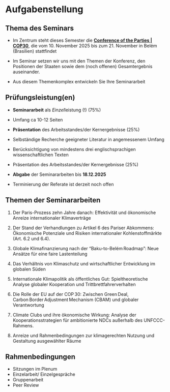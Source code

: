 # Aufgabenstellung 

## Thema des Seminars

- Im Zentrum steht dieses Semester die [**Conference of the Parties | COP30**](https://cop30.br/en), die vom 10. November 2025 bis zum 21. November in Belém (Brasilien) stattfindet

- Im Seminar setzen wir uns mit den Themen der Konferenz, den Positionen der Staaten sowie dem (noch offenen) Gesamtergebnis auseinander.

- Aus diesem Themenkomplex entwickeln Sie Ihre Seminararbeit

## Prüfungsleistung(en)

- **Seminararbeit** als *Einzel*leistung (!) (75%)
- Umfang ca 10-12 Seiten

- **Präsentation** des Arbeitsstandes/der Kernergebnisse (25%)
- Selbständige Recherche geeigneter Literatur in angemessenem Umfang
- Berücksichtigung von mindestens drei englischsprachigen wissenschaftlichen Texten  
- Präsentation des Arbeitsstandes/der Kernergebnisse (25%)


- **Abgabe** der Seminararbeiten bis **18.12.2025**

- Terminierung der Referate ist derzeit noch offen


## Themen der Seminararbeiten

1. Der Paris-Prozess zehn Jahre danach: Effektivität und ökonomische Anreize internationaler Klimaverträge

1. Der Stand der Verhandlungen zu Artikel 6 des Pariser Abkommens: Ökonomische Potenziale und Risiken internationaler Kohlenstoffmärkte (Art. 6.2 und 6.4).

1. Globale Klimafinanzierung nach der “Baku-to-Belém Roadmap”: Neue Ansätze für eine faire Lastenteilung

1. Das Verhältnis von Klimaschutz und wirtschaftlicher Entwicklung im globalen Süden

1. Internationale Klimapolitik als öffentliches Gut: Spieltheoretische Analyse globaler Kooperation und Trittbrettfahrerverhalten

1. Die Rolle der EU auf der COP 30: Zwischen Green Deal, Carbon Border Adjustment Mechanism (CBAM) und globaler Verantwortung

1. Climate Clubs und ihre ökonomische Wirkung: Analyse der Kooperationsstrategien für ambitionierte NDCs außerhalb des UNFCCC-Rahmens.

1. Anreize und Rahmenbedingungen zur klimagerechten Nutzung und Gestaltung ausgewählter Räume



## Rahmenbedingungen

- Sitzungen im Plenum
- Einzelarbeit/ Einzelgespräche  
- Gruppenarbeit  
- Peer Review